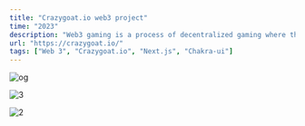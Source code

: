 ```yaml
---
title: "Crazygoat.io web3 project"
time: "2023"
description: "Web3 gaming is a process of decentralized gaming where the activities of a gaming ecosystem or a gaming platform, specifically that of the ownership of gaming assets and decision-making in all aspects of gaming, are delegated away from any central authority."
url: "https://crazygoat.io/"
tags: ["Web 3", "Crazygoat.io", "Next.js", "Chakra-ui"]
---
```


<Image src="/projects/crazygoat/og.png" alt="og" width={2267} height={1280} />

<Image
  src="/projects/crazygoat/web3.png"
  alt="3"
  width={2267}
  height={1280}
  caption="What is Web 3.0 Tournament? "
/>

<Image
  src="/projects/crazygoat/tournament.png"
  alt="2"
  width={3062}
  height={2042}
  caption="Tournament's transform responsively to fit the screen."
/>
